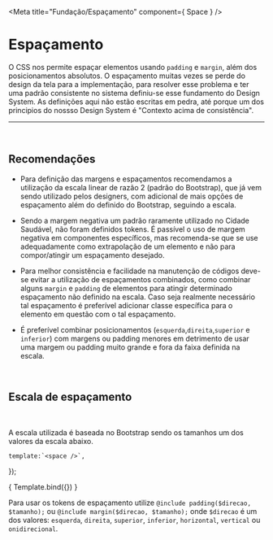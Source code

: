 
<Meta title="Fundação/Espaçamento" component={ Space } />

# Espaçamento

O CSS nos permite espaçar elementos usando `padding` e `margin`,
além dos posicionamentos absolutos. O espaçamento muitas vezes se perde do design
da tela para a implementação, para resolver esse problema e ter uma padrão consistente
no sistema definiu-se esse fundamento do Design System. As definições aqui não estão
escritas em pedra, até porque um dos principios do nossso Design System é "Contexto acima
de consistência". 

<hr />
<br />

## Recomendações

-  Para definição das margens e espaçamentos recomendamos a utilização da escala linear
de razão 2 (padrão do Bootstrap), que já vem sendo utilizado pelos designers, com adicional de
mais opções de espaçamento além do definido do Bootstrap, seguindo a escala.

-  Sendo a margem negativa um padrão raramente utilizado no Cidade Saudável, não foram
definidos tokens. É passível o uso de margem negativa em componentes específicos, mas recomenda-se
que se use adequadamente como extrapolação de um elemento e não para compor/atingir um espaçamento
desejado.

-  Para melhor consistência e facilidade na manutenção de códigos deve-se evitar a utilização de 
espaçamentos combinados, como combinar alguns `margin` e `padding` de elementos para atingir
determinado espaçamento não definido na escala. Caso seja realmente necessário tal espaçamento
é preferível adicionar classe específica para o elemento em questão com o tal espaçamento.

- É preferível combinar posicionamentos (`esquerda`,`direita`,`superior` e `inferior`) com margens ou padding
menores em detrimento de usar uma margem ou padding muito grande e fora da faixa definida na escala.


<br />

## Escala de espaçamento
<br />

A escala utilizada é baseada no Bootstrap sendo os tamanhos um dos valores da escala abaixo.

    template:`<space />`,
});

<Story name="escala">
    { Template.bind({}) }
</Story>

Para usar os tokens de espaçamento utilize `@include padding($direcao, $tamanho);` ou `@include margin($direcao, $tamanho);`
onde `$direcao` é um dos valores: `esquerda`, `direita`, `superior`, `inferior`, `horizontal`,
`vertical` ou `onidirecional`.
